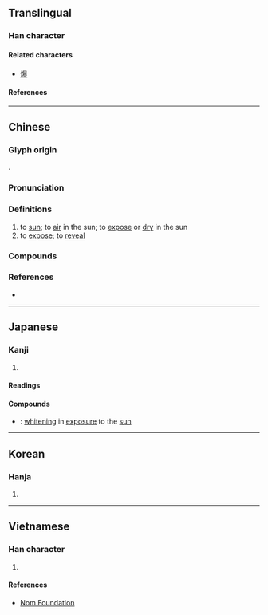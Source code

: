 {{character info}}
==Translingual==

===Han character===
{{Han char|rn=72|rad=日|as=15|sn=19|four=66032|canj=AATE|ids=⿰日暴}}

====Related characters====
* [[爆]]

====References====
{{Han ref|kx=0501.180|dkj=14239|dj=0871.280|hdz=21540.130|uh=66DD}}

----

==Chinese==
{{zh-forms}}

===Glyph origin===
{{Han etym}}
{{Han compound|日|暴|ls=psc|c1=s|t1=sun|c2=p}}.

===Pronunciation===
{{zh-pron
|m=pù,bào,2nb=variant
|m_note=bào - standard in Mainland in {{zh-l|曝光}}
|c=buk6
|mn=pha̍k/pho̍k/ml:po̍k
|mn_note=pha̍k - vernacular; pho̍k/po̍k - literary
|mc=y
|oc=y
|ma=
|cat=v
}}

===Definitions===
{{zh-hanzi}}

# to [[sun]]; to [[air]] in the sun; to [[expose]] or [[dry]] in the sun
# to [[expose]]; to [[reveal]]

===Compounds===
{{zh-der|一曝十寒|多次曝光|中途曝光|曝背|曝光|曝腮龍門|曝露|曝氣|獻曝|曝曬|曝衣|曝光表|曝書|曝鰓龍門|曝獻|野叟曝言|野人獻曝}}

===References===
* {{thcwd|12808}}

----

==Japanese==

===Kanji===
{{ja-kanji|grade=|rs=日15}}

# {{rfdef|ja|sort=日15}}

====Readings====
{{ja-readings
|goon=ぼく
|kanon=ほく
|kanyoon=ばく
|kun=さら-す
}}

====Compounds====
{{der-top|Compounds}}
* {{ja-r|曝白|ばくはく}}: [[whitening]] in [[exposure]] to the [[sun]]
{{der-bottom}}

----

==Korean==

===Hanja===
{{ko-hanja|hangeul=[[포]], [[폭]]|eumhun=|rv=po, pok|mr=p'o, p'ok|y=pho, phok}}

# {{rfdef|ko|sort=日15}}

----

==Vietnamese==

===Han character===
{{vi-readings|rs=日15|reading=bộc}}

# {{rfdef|vi|sort=日15}}

====References====
* [http://nomfoundation.org/common/nom_details.php?codepoint=66dd Nom Foundation]